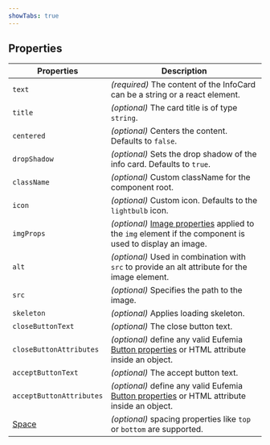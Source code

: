 ```yaml
---
showTabs: true
---
```


## Properties

| Properties                              | Description                                                                                                                        |
| --------------------------------------- | ---------------------------------------------------------------------------------------------------------------------------------- |
| `text`                                  | _(required)_ The content of the InfoCard can be a string or a react element.                                                       |
| `title`                                 | _(optional)_ The card title is of type `string`.                                                                                   |
| `centered`                              | _(optional)_ Centers the content. Defaults to `false`.                                                                             |
| `dropShadow`                            | _(optional)_ Sets the drop shadow of the info card. Defaults to `true`.                                                            |
| `className`                             | _(optional)_ Custom className for the component root.                                                                              |
| `icon`                                  | _(optional)_ Custom icon. Defaults to the `lightbulb` icon.                                                                        |
| `imgProps`                              | _(optional)_ [Image properties](/uilib/elements/image) applied to the `img` element if the component is used to display an image.  |
| `alt`                                   | _(optional)_ Used in combination with `src` to provide an alt attribute for the image element.                                     |
| `src`                                   | _(optional)_ Specifies the path to the image.                                                                                      |
| `skeleton`                              | _(optional)_ Applies loading skeleton.                                                                                             |
| `closeButtonText`                       | _(optional)_ The close button text.                                                                                                |
| `closeButtonAttributes`                 | _(optional)_ define any valid Eufemia [Button properties](/uilib/components/button/properties) or HTML attribute inside an object. |
| `acceptButtonText`                      | _(optional)_ The accept button text.                                                                                               |
| `acceptButtonAttributes`                | _(optional)_ define any valid Eufemia [Button properties](/uilib/components/button/properties) or HTML attribute inside an object. |
| [Space](/uilib/layout/space/properties) | _(optional)_ spacing properties like `top` or `bottom` are supported.                                                              |
